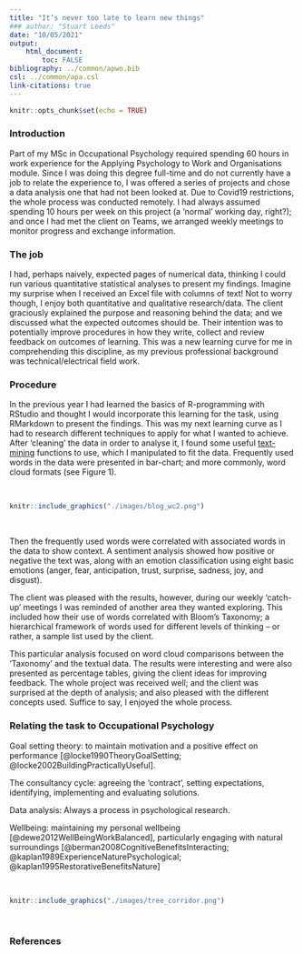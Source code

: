 ```yaml
---
title: "It’s never too late to learn new things"
### author: "Stuart Leeds"
date: "10/05/2021"
output: 
    html_document:
        toc: FALSE
bibliography: ../common/apwo.bib
csl: ../common/apa.csl
link-citations: true
---
```


```r
knitr::opts_chunk$set(echo = TRUE)
```

### Introduction

Part of my MSc in Occupational Psychology required spending 60 hours in work
experience for the Applying Psychology to Work and Organisations module. Since I
was doing this degree full-time and do not currently have a job to relate the
experience to, I was offered a series of projects and chose a data analysis one
that had not been looked at. Due to Covid19 restrictions, the whole process was
conducted remotely. I had always assumed spending 10 hours per week on this
project (a ‘normal’ working day, right?); and once I had met the client on
Teams, we arranged weekly meetings to monitor progress and exchange information.

### The job

I had, perhaps naively, expected pages of numerical data, thinking I could run
various quantitative statistical analyses to present my findings. Imagine my
surprise when I received an Excel file with columns of text! Not to worry
though, I enjoy both quantitative and qualitative research/data. The client
graciously explained the purpose and reasoning behind the data; and we discussed
what the expected outcomes should be. Their intention was to potentially improve
procedures in how they write, collect and review feedback on outcomes of
learning. This was a new learning curve for me in comprehending this discipline,
as my previous professional background was technical/electrical field work.

### Procedure

In the previous year I had learned the basics of R-programming with RStudio and
thought I would incorporate this learning for the task, using RMarkdown to
present the findings. This was my next learning curve as I had to research
different techniques to apply for what I wanted to achieve. After ‘cleaning’ the
data in order to analyse it, I found some useful
[text-mining](https://www.red-gate.com/simple-talk/sql/bi/text-mining-and-sentiment-analysis-with-r/)
functions to use, which I manipulated to fit the data. Frequently used words in
the data were presented in bar-chart; and more commonly, word cloud formats (see Figure 1). 

<br>

```r
knitr::include_graphics("./images/blog_wc2.png")
```

<br>

Then the frequently used words were correlated with associated words in the data
to show context. A sentiment analysis showed how positive or negative the text
was, along with an emotion classification using eight basic emotions (anger,
fear, anticipation, trust, surprise, sadness, joy, and disgust).

The client was pleased with the results, however, during our weekly ‘catch-up’
meetings I was reminded of another area they wanted exploring. This included how
their use of words correlated with Bloom’s Taxonomy; a hierarchical framework of
words used for different levels of thinking – or rather, a sample list used by
the client.

This particular analysis focused on word cloud comparisons between the
‘Taxonomy’ and the textual data. The results were interesting and were also
presented as percentage tables, giving the client ideas for improving feedback.
The whole project was received well; and the client was surprised at the depth
of analysis; and also pleased with the different concepts used. Suffice to say,
I enjoyed the whole process.

### Relating the task to Occupational Psychology

Goal setting theory: to maintain motivation and a positive effect on performance
[@locke1990TheoryGoalSetting; @locke2002BuildingPracticallyUseful].

The consultancy cycle: agreeing the ‘contract’, setting expectations,
identifying, implementing and evaluating solutions.

Data analysis: Always a process in psychological research.

Wellbeing: maintaining my personal wellbeing [@dewe2012WellBeingWorkBalanced],
particularly engaging with natural surroundings
[@berman2008CognitiveBenefitsInteracting;
@kaplan1989ExperienceNaturePsychological; @kaplan1995RestorativeBenefitsNature]

<br>
```r
knitr::include_graphics("./images/tree_corridor.png")

```


<br>

### References


